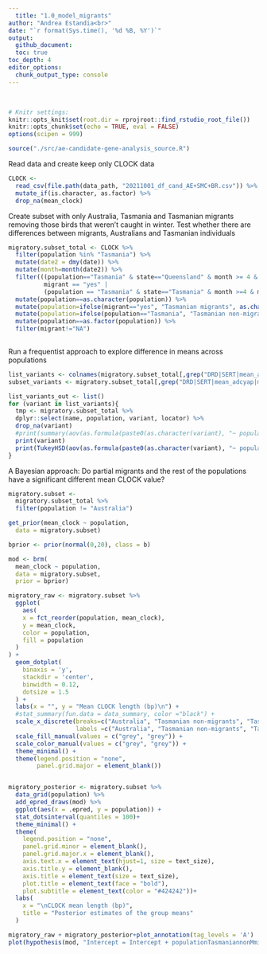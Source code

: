 ```yaml
---
  title: "1.0_model_migrants"
author: "Andrea Estandia<br>"
date: "`r format(Sys.time(), '%d %B, %Y')`"
output:
  github_document:
  toc: true
toc_depth: 4
editor_options:
  chunk_output_type: console
---
```

  <br>
  
```r
# Knitr settings: 
knitr::opts_knit$set(root.dir = rprojroot::find_rstudio_root_file())
knitr::opts_chunk$set(echo = TRUE, eval = FALSE)
options(scipen = 999)
```

```r
source("./src/ae-candidate-gene-analysis_source.R")
```

Read data and create keep only CLOCK data

```r
CLOCK <-
  read_csv(file.path(data_path, "20211001_df_cand_AE+SMC+BR.csv")) %>%
  mutate_if(is.character, as.factor) %>% 
  drop_na(mean_clock)
```


Create subset with only Australia, Tasmania and Tasmanian migrants removing those birds that weren't caught in winter. Test whether there are differences between migrants, Australians and Tasmanian individuals

```r
migratory.subset_total <- CLOCK %>%
  filter(population %in% "Tasmania") %>%
  mutate(date2 = dmy(date)) %>% 
  mutate(month=month(date2)) %>% 
  filter(((population=="Tasmania" & state=="Queensland" & month >= 4 & month <= 10 ))|
          migrant == "yes" |
          (population == "Tasmania" & state=="Tasmania" & month >=4 & month <=10)) %>% 
  mutate(population==as.character(population)) %>% 
  mutate(population=ifelse(migrant=="yes", "Tasmanian migrants", as.character(population))) %>% 
  mutate(population=ifelse(population=="Tasmania", "Tasmanian non-migrants", population)) %>% 
  mutate(population==as.factor(population)) %>% 
  filter(migrant!="NA")
  
```

Run a frequentist approach to explore difference in means across populations
```r
list_variants <- colnames(migratory.subset_total[,grep("DRD|SERT|mean_adcyap|mean_clock|mean_creb1|mean_npas2", colnames(migratory.subset_total))])
subset_variants <- migratory.subset_total[,grep("DRD|SERT|mean_adcyap|mean_clock|mean_creb1|mean_npas2", colnames(migratory.subset_total))]

list_variants_out <- list()
for (variant in list_variants){
  tmp <- migratory.subset_total %>%
  dplyr::select(name, population, variant, locator) %>%
  drop_na(variant)
  #print(summary(aov(as.formula(paste0(as.character(variant), "~ population")), data = tmp)))
  print(variant)
  print(TukeyHSD(aov(as.formula(paste0(as.character(variant), "~ population")), data = tmp)))
}
```


A Bayesian approach: Do partial migrants and the rest of the populations have a significant different mean CLOCK value?
```r
migratory.subset <- 
  migratory.subset_total %>% 
  filter(population != "Australia")

get_prior(mean_clock ~ population,
  data = migratory.subset)

bprior <- prior(normal(0,20), class = b)

mod <- brm(
  mean_clock ~ population,
  data = migratory.subset,
  prior = bprior)

migratory_raw <- migratory.subset %>% 
  ggplot(
    aes(
    x = fct_reorder(population, mean_clock),
    y = mean_clock,
    color = population,
    fill = population
  )
) +
  geom_dotplot(
    binaxis = 'y',
    stackdir = 'center',
    binwidth = 0.12,
    dotsize = 1.5
  ) +
  labs(x = "", y = "Mean CLOCK length (bp)\n") + 
  #stat_summary(fun.data = data_summary, color ="black") + 
  scale_x_discrete(breaks=c("Australia", "Tasmanian non-migrants", "Tasmanian migrants"),
                   labels =c("Australia", "Tasmanian non-migrants", "Tasmanian migrants"))+
  scale_fill_manual(values = c("grey", "grey")) + 
  scale_color_manual(values = c("grey", "grey")) +
  theme_minimal() + 
  theme(legend.position = "none",
        panel.grid.major = element_blank()) 


migratory_posterior <- migratory.subset %>%
  data_grid(population) %>%
  add_epred_draws(mod) %>%
  ggplot(aes(x = .epred, y = population)) +
  stat_dotsinterval(quantiles = 100)+
  theme_minimal() +
  theme(
    legend.position = "none",
    panel.grid.minor = element_blank(),
    panel.grid.major.x = element_blank(),
    axis.text.x = element_text(hjust=1, size = text_size),
    axis.title.y = element_blank(),
    axis.title = element_text(size = text_size),
    plot.title = element_text(face = "bold"),
    plot.subtitle = element_text(color = "#424242"))+
  labs(
    x = "\nCLOCK mean length (bp)",
    title = "Posterior estimates of the group means"
  )

migratory_raw + migratory_posterior+plot_annotation(tag_levels = 'A')
plot(hypothesis(mod, "Intercept = Intercept + populationTasmaniannonMmigrants"))
```
